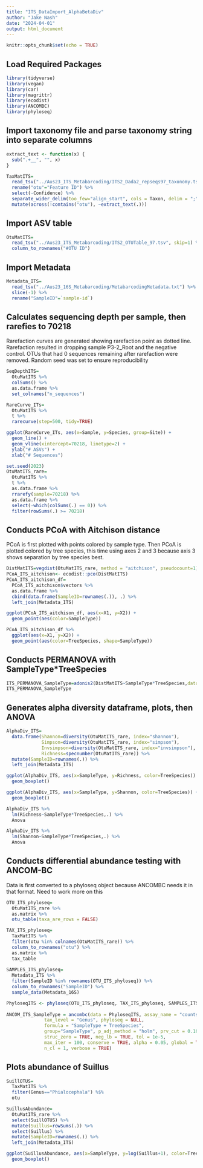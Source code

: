 ```yaml
---
title: "ITS_DataImport_AlphaBetaDiv"
author: "Jake Nash"
date: "2024-04-01"
output: html_document
---
```


```r
knitr::opts_chunk$set(echo = TRUE)
```

## Load Required Packages
```r
library(tidyverse)
library(vegan)
library(car)
library(magrittr)
library(ecodist)
library(ANCOMBC)
library(phyloseq)
```

## Import taxonomy file and parse taxonomy string into separate columns
```r
extract_text <- function(x) {
  sub(".+__", "", x)
}

TaxMatITS=
  read_tsv("../Aus23_ITS_Metabarcoding/ITS2_Dada2_repseqs97_taxonomy.tsv") %>%
  rename("otu"="Feature ID") %>%
  select(-Confidence) %>%
  separate_wider_delim(too_few="align_start", cols = Taxon, delim = ";", names = c("Kingdom", "Phylum","Class", "Order","Family","Genus","Species", "SH")) %>%
  mutate(across(!contains("otu"), ~extract_text(.)))
```

## Import ASV table
```r
OtuMatITS=
  read_tsv("../Aus23_ITS_Metabarcoding/ITS2_OTUTable_97.tsv", skip=1) %>%
  column_to_rownames("#OTU ID")
```

## Import Metadata
```r
Metadata_ITS=
  read_tsv("../Aus23_16S_Metabarcoding/MetabarcodingMetadata.txt") %>%
  slice(-1) %>%
  rename("SampleID"=`sample-id`)
```

## Calculates sequencing depth per sample, then rarefies to 70218
Rarefaction curves are generated showing rarefaction point as dotted line. Rarefaction resulted in dropping sample P3-2_Root and the negative control. OTUs that had 0 sequences remaining after rarefaction were removed. Random seed was set to ensure reproducibility
```r
SeqDepthITS=
  OtuMatITS %>%
  colSums() %>%
  as.data.frame %>%
  set_colnames("n_sequences")

RareCurve_ITs=
  OtuMatITS %>%
  t %>%
  rarecurve(step=500, tidy=TRUE)

ggplot(RareCurve_ITs, aes(x=Sample, y=Species, group=Site)) +
  geom_line() +
  geom_vline(xintercept=70218, linetype=2) +
  ylab("# ASVs") +
  xlab("# Sequences")

set.seed(2023)
OtuMatITS_rare=
  OtuMatITS %>%
  t %>%
  as.data.frame %>%
  rrarefy(sample=70218) %>%
  as.data.frame %>%
  select(-which(colSums(.) == 0)) %>%
  filter(rowSums(.) >= 70218)
```

## Conducts PCoA with Aitchison distance
PCoA is first plotted with points colored by sample type. Then PCoA is plotted colored by tree species, this time using axes 2 and 3 because axis 3 shows separation by tree species best.
```r
DistMatITS=vegdist(OtuMatITS_rare, method = "aitchison", pseudocount=1)
PCoA_ITS_aitchison<- ecodist::pco(DistMatITS)
PCoA_ITS_aitchison_df=
  PCoA_ITS_aitchison$vectors %>%
  as.data.frame %>%
  cbind(data.frame(SampleID=rownames(.)), .) %>%
  left_join(Metadata_ITS)

ggplot(PCoA_ITS_aitchison_df, aes(x=X1, y=X2)) +
  geom_point(aes(color=SampleType))

PCoA_ITS_aitchison_df %>%
  ggplot(aes(x=X1, y=X2)) +
  geom_point(aes(color=TreeSpecies, shape=SampleType))
```

## Conducts PERMANOVA with SampleType*TreeSpecies
```r
ITS_PERMANOVA_SampleType=adonis2(DistMatITS~SampleType*TreeSpecies,data=PCoA_ITS_aitchison_df)
ITS_PERMANOVA_SampleType
```

## Generates alpha diversity dataframe, plots, then ANOVA
```r
AlphaDiv_ITS=
  data.frame(Shannon=diversity(OtuMatITS_rare, index="shannon"),
             Simpson=diversity(OtuMatITS_rare, index="simpson"),
             Invsimpson=diversity(OtuMatITS_rare, index="invsimpson"),
             Richness=specnumber(OtuMatITS_rare)) %>%
  mutate(SampleID=rownames(.)) %>%
  left_join(Metadata_ITS)

ggplot(AlphaDiv_ITS, aes(x=SampleType, y=Richness, color=TreeSpecies)) +
  geom_boxplot()

ggplot(AlphaDiv_ITS, aes(x=SampleType, y=Shannon, color=TreeSpecies)) +
  geom_boxplot()

AlphaDiv_ITS %>%
  lm(Richness~SampleType*TreeSpecies,.) %>%
  Anova

AlphaDiv_ITS %>%
  lm(Shannon~SampleType*TreeSpecies,.) %>%
  Anova
```


## Conducts differential abundance testing with ANCOM-BC
Data is first converted to a phyloseq object because ANCOMBC needs it in that format. Need to work more on this
```r
OTU_ITS_phyloseq=
  OtuMatITS_rare %>%
  as.matrix %>%
  otu_table(taxa_are_rows = FALSE)

TAX_ITS_phyloseq=
  TaxMatITS %>%
  filter(otu %in% colnames(OtuMatITS_rare)) %>%
  column_to_rownames("otu") %>%
  as.matrix %>%
  tax_table
  
SAMPLES_ITS_phyloseq=
  Metadata_ITS %>%
  filter(SampleID %in% rownames(OTU_ITS_phyloseq)) %>%
  column_to_rownames("SampleID") %>%
  sample_data(Metadata_16S)

PhyloseqITS <- phyloseq(OTU_ITS_phyloseq, TAX_ITS_phyloseq, SAMPLES_ITS_phyloseq)
  
ANCOM_ITS_SampleType = ancombc(data = PhyloseqITS, assay_name = "counts", 
              tax_level = "Genus", phyloseq = NULL, 
              formula = "SampleType + TreeSpecies", 
              group="SampleType", p_adj_method = "holm", prv_cut = 0.10, lib_cut = 1000, 
              struc_zero = TRUE, neg_lb = TRUE, tol = 1e-5, 
              max_iter = 100, conserve = TRUE, alpha = 0.05, global = TRUE,
              n_cl = 1, verbose = TRUE)

```


## Plots abundance of Suillus
```r
SuillOTUS=
  TaxMatITS %>%
  filter(Genus=="Phialocephala") %$%
  otu

SuillusAbundance=
  OtuMatITS_rare %>%
  select(SuillOTUS) %>%
  mutate(Suillus=rowSums(.)) %>%
  select(Suillus) %>%
  mutate(SampleID=rownames(.)) %>%
  left_join(Metadata_ITS)

ggplot(SuillusAbundance, aes(x=SampleType, y=log(Suillus+1), color=TreeSpecies)) +
  geom_boxplot()
```

